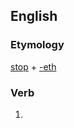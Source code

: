 ==English==

===Etymology===
[[stop]] + [[-eth]]

===Verb===
{{en-verb form}}

# {{en-archaic third-person singular of|stop}}